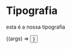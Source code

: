 
<Meta title="Components/Botão" comopnent="{Button}" />

# Tipografia

esta é a nossa tipografia

<ArgsTable of={Button} />

<Canvas>
  <Story
    name="Botão componente"
    args={{
      label: "Enviar",
      type: "type",
    }}
  >
    {(args) => <Button {...args} />}
  </Story>
</Canvas>
